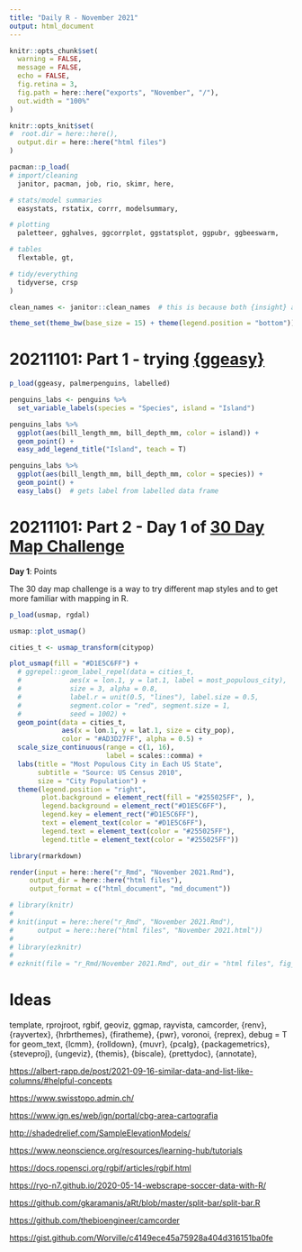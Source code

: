 ```yaml
---
title: "Daily R - November 2021"
output: html_document
---
```


```r
knitr::opts_chunk$set(
  warning = FALSE,
  message = FALSE,
  echo = FALSE,
  fig.retina = 3,
  fig.path = here::here("exports", "November", "/"),
  out.width = "100%"
)

knitr::opts_knit$set(
#  root.dir = here::here(),
  output.dir = here::here("html files")
)

pacman::p_load(
# import/cleaning
  janitor, pacman, job, rio, skimr, here,

# stats/model summaries
  easystats, rstatix, corrr, modelsummary,

# plotting
  paletteer, gghalves, ggcorrplot, ggstatsplot, ggpubr, ggbeeswarm, 

# tables
  flextable, gt,

# tidy/everything
  tidyverse, crsp
)

clean_names <- janitor::clean_names  # this is because both {insight} and {janitor} have a clean_names()

theme_set(theme_bw(base_size = 15) + theme(legend.position = "bottom"))

```

# 20211101: Part 1 - trying [{ggeasy}](https://jonocarroll.github.io/ggeasy/)

```r
p_load(ggeasy, palmerpenguins, labelled)

penguins_labs <- penguins %>% 
  set_variable_labels(species = "Species", island = "Island")
```

```r
penguins_labs %>% 
  ggplot(aes(bill_length_mm, bill_depth_mm, color = island)) + 
  geom_point() + 
  easy_add_legend_title("Island", teach = T)

penguins_labs %>% 
  ggplot(aes(bill_length_mm, bill_depth_mm, color = species)) + 
  geom_point() + 
  easy_labs()  # gets label from labelled data frame
```

# 20211101: Part 2 - Day 1 of [30 Day Map Challenge](https://github.com/tjukanovt/30DayMapChallenge)

**Day 1**: Points

The 30 day map challenge is a way to try different map styles and to get more familiar with mapping in R.

```r
p_load(usmap, rgdal)

usmap::plot_usmap()

cities_t <- usmap_transform(citypop)
```


```r

plot_usmap(fill = "#D1E5C6FF") +
  # ggrepel::geom_label_repel(data = cities_t,
  #            aes(x = lon.1, y = lat.1, label = most_populous_city),
  #            size = 3, alpha = 0.8,
  #            label.r = unit(0.5, "lines"), label.size = 0.5,
  #            segment.color = "red", segment.size = 1,
  #            seed = 1002) +
  geom_point(data = cities_t,
             aes(x = lon.1, y = lat.1, size = city_pop),
             color = "#AD3D27FF", alpha = 0.5) +
  scale_size_continuous(range = c(1, 16),
                        label = scales::comma) +
  labs(title = "Most Populous City in Each US State",
       subtitle = "Source: US Census 2010",
       size = "City Population") +
  theme(legend.position = "right", 
        plot.background = element_rect(fill = "#255025FF", ),
        legend.background = element_rect("#D1E5C6FF"), 
        legend.key = element_rect("#D1E5C6FF"), 
        text = element_text(color = "#D1E5C6FF"),
        legend.text = element_text(color = "#255025FF"), 
        legend.title = element_text(color = "#255025FF"))


```


```r
library(rmarkdown)

render(input = here::here("r_Rmd", "November 2021.Rmd"),
     output_dir = here::here("html files"),
     output_format = c("html_document", "md_document"))

# library(knitr)
# 
# knit(input = here::here("r_Rmd", "November 2021.Rmd"),
#      output = here::here("html files", "November 2021.html"))
# 
# library(ezknitr)
# 
# ezknit(file = "r_Rmd/November 2021.Rmd", out_dir = "html files", fig_dir = "exports/November", keep_md = T)
```

# Ideas


template, rprojroot, rgbif, geoviz, ggmap, rayvista, camcorder, {renv}, {rayvertex}, {hrbrthemes}, {firatheme}, {pwr}, voronoi, {reprex}, debug = T for geom_text, {lcmm}, {rolldown}, {muvr}, {pcalg}, {packagemetrics}, {steveproj}, {ungeviz}, {themis}, {biscale}, {prettydoc}, {annotate}, 


<https://albert-rapp.de/post/2021-09-16-similar-data-and-list-like-columns/#helpful-concepts>

<https://www.swisstopo.admin.ch/>

<https://www.ign.es/web/ign/portal/cbg-area-cartografia>

<http://shadedrelief.com/SampleElevationModels/>

<https://www.neonscience.org/resources/learning-hub/tutorials>

<https://docs.ropensci.org/rgbif/articles/rgbif.html>

<https://ryo-n7.github.io/2020-05-14-webscrape-soccer-data-with-R/>

<https://github.com/gkaramanis/aRt/blob/master/split-bar/split-bar.R>

<https://github.com/thebioengineer/camcorder>

<https://gist.github.com/Worville/c4149ece45a75928a404d316151ba0fe>





